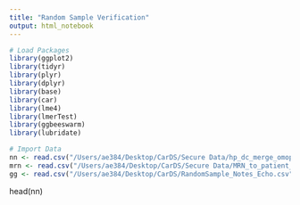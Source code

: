 ```yaml
---
title: "Random Sample Verification"
output: html_notebook
---
```

```r
# Load Packages
library(ggplot2)
library(tidyr)
library(plyr)
library(dplyr)
library(base)
library(car)
library(lme4)
library(lmerTest)
library(ggbeeswarm)
library(lubridate)
```

```r
# Import Data
nn <- read.csv("/Users/ae384/Desktop/CarDS/Secure Data/hp_dc_merge_omop.csv")
mrn <- read.csv("/Users/ae384/Desktop/CarDS/Secure Data/MRN_to_patient_id_0330.csv")
gg <- read.csv("/Users/ae384/Desktop/CarDS/RandomSample_Notes_Echo.csv")
```

head(nn)






